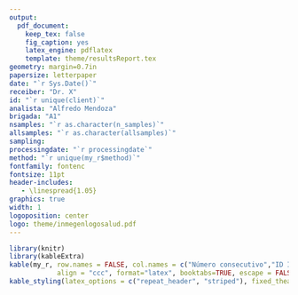 ```yaml
---
output: 
  pdf_document:
    keep_tex: false
    fig_caption: yes
    latex_engine: pdflatex
    template: theme/resultsReport.tex
geometry: margin=0.7in
papersize: letterpaper
date: "`r Sys.Date()`"
receiber: "Dr. X"
id: "`r unique(client)`"
analista: "Alfredo Mendoza"
brigada: "A1"
nsamples: "`r as.character(n_samples)`"
allsamples: "`r as.character(allsamples)`"
sampling: 
processingdate: "`r processingdate`"
method: "`r unique(my_r$method)`"
fontfamily: fontenc
fontsize: 11pt
header-includes:
   - \linespread{1.05}
graphics: true
width: 1
logoposition: center
logo: theme/inmegenlogosalud.pdf
---
```


```r

library(knitr)
library(kableExtra)
kable(my_r, row.names = FALSE, col.names = c("Número consecutivo","ID INMEGEN", "Resultado"), 
			align = "ccc", format="latex", booktabs=TRUE, escape = FALSE) %>% 
kable_styling(latex_options = c("repeat_header", "striped"), fixed_thead = TRUE)
```
